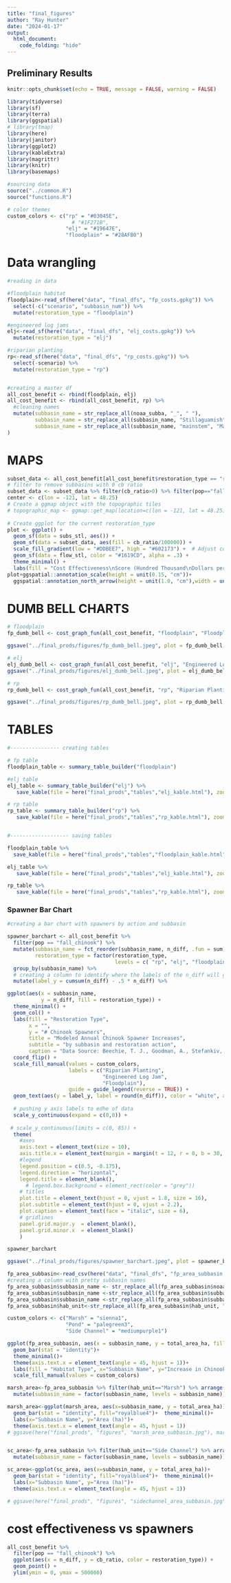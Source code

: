 ```yaml
---
title: "final_figures"
author: "Ray Hunter"
date: "2024-01-17"
output: 
  html_document:
    code_folding: "hide"
---
```

## Preliminary Results {.tabset}
```r
knitr::opts_chunk$set(echo = TRUE, message = FALSE, warning = FALSE)

library(tidyverse)
library(sf)
library(terra)
library(ggspatial)
# library(tmap)
library(here)
library(janitor)
library(ggplot2)
library(kableExtra)
library(magrittr)
library(knitr)
library(basemaps)

#sourcing data
source("../common.R")
source("functions.R")

# color themes 
custom_colors <- c("rp" = "#03045E",
                     # "#1F271B",
                   "elj" = "#19647E", 
                   "floodplain" = "#28AFB0")
```


# Data wrangling 

```r
#reading in data 

#floodplain habitat
floodplain<-read_sf(here("data", "final_dfs", "fp_costs.gpkg")) %>% 
  select(-c("scenario", "subbasin_num")) %>% 
  mutate(restoration_type = "floodplain")

#engineered log jams 
elj<-read_sf(here("data", "final_dfs", "elj_costs.gpkg")) %>% 
  mutate(restoration_type = "elj")

#riparian planting 
rp<-read_sf(here("data", "final_dfs", "rp_costs.gpkg")) %>% 
  select(-scenario) %>% 
  mutate(restoration_type = "rp")


#creating a master df
all_cost_benefit <- rbind(floodplain, elj)
all_cost_benefit <- rbind(all_cost_benefit, rp) %>% 
  #cleaning names
  mutate(subbasin_name = str_replace_all(noaa_subba, "_", " "),
         subbasin_name = str_replace_all(subbasin_name, "Stillaguamish", ""),
         subbasin_name = str_replace_all(subbasin_name, "mainstem", "Mainstem")
) 

```



# MAPS

```r
subset_data <- all_cost_benefit[all_cost_benefit$restoration_type == "rp", ]
# filter to remove subbasins with 0 cb ratio
subset_data <- subset_data %>% filter(cb_ratio>0) %>% filter(pop=="fall_chinook")
center <- c(lon = -121, lat = 48.25)
# Create a ggmap object with the topographic tiles
# topographic_map <- ggmap::get_map(location=c(lon = -121, lat = 48.25), zoom=11, maptype = 'terrain-background', source = 'stadia')
  
# Create ggplot for the current restoration_type
plot <- ggplot() +
  geom_sf(data = subs_stl, aes()) +
  geom_sf(data = subset_data, aes(fill = cb_ratio/100000)) +
  scale_fill_gradient(low = "#DDBEE7", high = "#602173") +  # Adjust colors as needed
  geom_sf(data = flow_stl, color = "#1619CD", alpha = .3) +
  theme_minimal() +
  labs(fill = "Cost Effectiveness\nScore (Hundred Thousand\nDollars per Spawner)")
plot+ggspatial::annotation_scale(height = unit(0.15, "cm"))+
  ggspatial::annotation_north_arrow(height = unit(1.0, "cm"),width = unit(0.75, "cm"), pad_x = unit(1.0, "cm"),pad_y = unit(1, "cm"))

```



 
# DUMB BELL CHARTS

```r
# floodplain
fp_dumb_bell <- cost_graph_fun(all_cost_benefit, "floodplain", "Floodplain")

ggsave("../final_prods/figures/fp_dumb_bell.jpeg", plot = fp_dumb_bell, device = "jpeg", width = 8, height = 6, units = "in")

# elj
elj_dumb_bell <- cost_graph_fun(all_cost_benefit, "elj", "Engineered Log Jam")
ggsave("../final_prods/figures/elj_dumb_bell.jpeg", plot = elj_dumb_bell, device = "jpeg", width = 8, height = 6, units = "in")

# rp
rp_dumb_bell <- cost_graph_fun(all_cost_benefit, "rp", "Riparian Planting")

ggsave("../final_prods/figures/rp_dumb_bell.jpeg", plot = rp_dumb_bell, device = "jpeg", width = 8, height = 6, units = "in")
```


# TABLES 

```r
#---------------- creating tables 

# fp table
floodplain_table <- summary_table_builder("floodplain")

#elj table 
elj_table <- summary_table_builder("elj") %>% 
   save_kable(file = here("final_prods","tables","elj_kable.html"), zoom = 4)

# rp table
rp_table <- summary_table_builder("rp") %>% 
   save_kable(file = here("final_prods","tables","rp_kable.html"), zoom = 4)


#------------------- saving tables 

floodplain_table %>% 
  save_kable(file = here("final_prods","tables","floodplain_kable.html"), zoom = 4)

elj_table %>% 
   save_kable(file = here("final_prods","tables","elj_kable.html"), zoom = 4)

rp_table %>% 
   save_kable(file = here("final_prods","tables","rp_kable.html"), zoom = 4)

```


### Spawner Bar Chart
```r

#creating a bar chart with spawners by action and subbasin

spawner_barchart <- all_cost_benefit %>% 
  filter(pop == "fall_chinook") %>% 
  mutate(subbasin_name = fct_reorder(subbasin_name, n_diff, .fun = sum),
         restoration_type = factor(restoration_type,
                                   levels = c( "rp", "elj", "floodplain"))) %>% 
  group_by(subbasin_name) %>% 
  # creating a column to identify where the labels of the n_diff will go on the bar chart for each restoration type in each subbasin
  mutate(label_y = cumsum(n_diff) - .5 * n_diff) %>% 

ggplot(aes(x = subbasin_name, 
           y = n_diff, fill = restoration_type)) +
  theme_minimal() +
  geom_col() +
  labs(fill = "Restoration Type", 
       x = "", 
       y = "# Chinook Spawners",
       title = "Modeled Annual Chinook Spawner Increases",
       subtitle = "by subbasin and restoration action",
       caption = "Data Source: Beechie, T. J., Goodman, A., Stefankiv, O., Timpane-Padgham, B., & Lowe, M. (2023). \n Habitat Assessment and Restoration Planning (HARP) Model for the Snohomish and Stillaguamish \n River Basins (noaa:48860).") +
  coord_flip() +
  scale_fill_manual(values = custom_colors,
                    labels = c("Riparian Planting",
                               "Engineered Log Jam",
                               "Floodplain"),
                    guide = guide_legend(reverse = TRUE)) +
  geom_text(aes(y = label_y, label = round(n_diff)), color = "white", alpha = 0.5) +
  
  # pushing y axis labels to edhe of data 
  scale_y_continuous(expand = c(0,0)) +
  
 # scale_y_continuous(limits = c(0, 85)) +
  theme(
    #axes
    axis.text = element_text(size = 10),
    axis.title.x = element_text(margin = margin(t = 12, r = 0, b = 30, l = 20), size = 12),
    #legend
    legend.position = c(0.5, -0.175),
    legend.direction = "horizontal",
    legend.title = element_blank(),
      # legend.box.background = element_rect(color = "grey"))
    # titles
    plot.title = element_text(hjust = 0, vjust = 1.8, size = 16),
    plot.subtitle = element_text(hjust = 0, vjust = 2.2),
    plot.caption = element_text(face = "italic", size = 6),
    # gridlines
    panel.grid.major.y  = element_blank(),
    panel.grid.minor.x  = element_blank()
    ) 

spawner_barchart

ggsave("../final_prods/figures/spawner_barchart.jpeg", plot = spawner_barchart, device = "jpeg", width = 8, height = 6, units = "in")

```








```r
fp_area_subbasin<-read_csv(here("data", "final_dfs", "fp_area_subbasin.csv"))
#creating a column with pretty subbasin names
fp_area_subbasin$subbasin_name <- str_replace_all(fp_area_subbasin$noaa_subba, "_", " ") 
fp_area_subbasin$subbasin_name <-str_replace_all(fp_area_subbasin$subbasin_name, "Stillaguamish", "")
fp_area_subbasin$subbasin_name <-str_replace_all(fp_area_subbasin$subbasin_name, "mainstem", "Mainstem")
fp_area_subbasin$hab_unit<-str_replace_all(fp_area_subbasin$hab_unit, "side_channel", "Side Channel")

custom_colors <- c("Marsh" = "sienna1", 
                   "Pond" = "palegreen3",
                   "Side Channel" = "mediumpurple1")

ggplot(fp_area_subbasin, aes(x = subbasin_name, y = total_area_ha, fill = hab_unit)) +
  geom_bar(stat = "identity")+
  theme_minimal()+
  theme(axis.text.x = element_text(angle = 45, hjust = 1))+
  labs(fill = "Habitat Type", x="Subbasin Name", y="Increase in Chinook Spawners")+
  scale_fill_manual(values = custom_colors)

marsh_area<-fp_area_subbasin %>% filter(hab_unit=="Marsh") %>% arrange(desc(total_area_ha))%>%
  mutate(subbasin_name = factor(subbasin_name, levels = subbasin_name))

marsh_area<-ggplot(marsh_area, aes(x=subbasin_name, y = total_area_ha))+
  geom_bar(stat = "identity", fill="royalblue4")+  theme_minimal()+
  labs(x="Subbasin Name", y="Area (ha)")+
  theme(axis.text.x = element_text(angle = 45, hjust = 1))
# ggsave(here("final_prods", "figures", "marsh_area_subbasin.jpg"), marsh_area)


sc_area<-fp_area_subbasin %>% filter(hab_unit=="Side Channel") %>% arrange(desc(total_area_ha))%>%
  mutate(subbasin_name = factor(subbasin_name, levels = subbasin_name))

sc_area<-ggplot(sc_area, aes(x=subbasin_name, y = total_area_ha))+
  geom_bar(stat = "identity", fill="royalblue4")+  theme_minimal()+
  labs(x="Subbasin Name", y="Area (ha)")+
  theme(axis.text.x = element_text(angle = 45, hjust = 1))

# ggsave(here("final_prods", "figures", "sidechannel_area_subbasin.jpg"), sc_area)
```


# cost effectiveness vs spawners
```r
all_cost_benefit %>% 
  filter(pop == "fall_chinook") %>% 
  ggplot(aes(x = n_diff, y = cb_ratio, color = restoration_type)) +
  geom_point() +
  ylim(ymin = 0, ymax = 500000)
       
```














